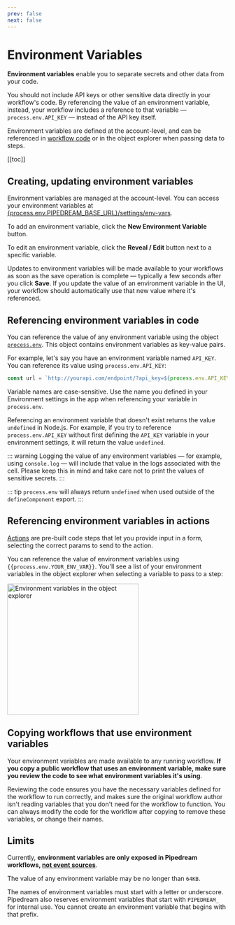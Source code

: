 ```yaml
---
prev: false
next: false
---
```


# Environment Variables

**Environment variables** enable you to separate secrets and other data from your code.

You should not include API keys or other sensitive data directly in your workflow's code. By referencing the value of an environment variable, instead, your workflow includes a reference to that variable — `process.env.API_KEY` — instead of the API key itself.

Environment variables are defined at the account-level, and can be referenced in [workflow code](/code/) or in the object explorer when passing data to steps.

[[toc]]

## Creating, updating environment variables

Environment variables are managed at the account-level. You can access your environment variables at <a href="https://pipedream.com/settings/env-vars">{process.env.PIPEDREAM_BASE_URL}/settings/env-vars</a>.

To add an environment variable, click the **New Environment Variable** button.

To edit an environment variable, click the **Reveal / Edit** button next to a specific variable.

Updates to environment variables will be made available to your workflows as soon as the save operation is complete — typically a few seconds after you click **Save**. If you update the value of an environment variable in the UI, your workflow should automatically use that new value where it's referenced.

## Referencing environment variables in code

You can reference the value of any environment variable using the object [`process.env`](https://nodejs.org/dist/latest-v10.x/docs/api/process.html#process_process_env). This object contains environment variables as key-value pairs.

For example, let's say you have an environment variable named `API_KEY`. You can reference its value using `process.env.API_KEY`:

```javascript
const url = `http://yourapi.com/endpoint/?api_key=${process.env.API_KEY}`;
```

Variable names are case-sensitive. Use the name you defined in your Environment settings in the app when referencing your variable in `process.env`.

Referencing an environment variable that doesn't exist returns the value `undefined` in Node.js. For example, if you try to reference `process.env.API_KEY` without first defining the `API_KEY` variable in your environment settings, it will return the value `undefined`.

::: warning
Logging the value of any environment variables — for example, using `console.log` — will include that value in the logs associated with the cell. Please keep this in mind and take care not to print the values of sensitive secrets.
:::

::: tip
`process.env` will always return `undefined` when used outside of the `defineComponent` export.
:::

## Referencing environment variables in actions

[Actions](/components#actions) are pre-built code steps that let you provide input in a form, selecting the correct params to send to the action.

You can reference the value of environment variables using <code v-pre>{{process.env.YOUR_ENV_VAR}}</code>. You'll see a list of your environment variables in the object explorer when selecting a variable to pass to a step:

<div>
<img alt="Environment variables in the object explorer" width="300px" src="./images/env-vars-object-explorer.png">
</div>

## Copying workflows that use environment variables

Your environment variables are made available to any running workflow. **If you copy a public workflow that uses an environment variable, make sure you review the code to see what environment variables it's using**.

Reviewing the code ensures you have the necessary variables defined for the workflow to run correctly, and makes sure the original workflow author isn't reading variables that you don't need for the workflow to function. You can always modify the code for the workflow after copying to remove these variables, or change their names.

## Limits

Currently, **environment variables are only exposed in Pipedream workflows, [not event sources](https://github.com/PipedreamHQ/pipedream/issues/583)**.

The value of any environment variable may be no longer than `64KB`.

The names of environment variables must start with a letter or underscore. Pipedream also reserves environment variables that start with `PIPEDREAM_` for internal use. You cannot create an environment variable that begins with that prefix.

<Footer />
